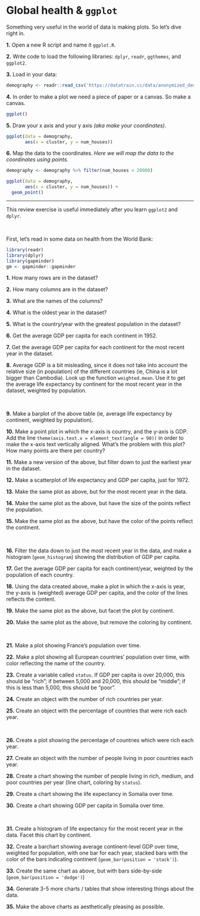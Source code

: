 # Global health & `ggplot`  

Something very useful in the world of data is making plots. So let's dive right in.

**1.** Open a new R script and name it `ggplot.R`.

**2.** Write code to load the following libraries: `dplyr`, `readr`, `ggthemes`, and `ggplot2`.

**3.** Load in your data:

```r
demography <- readr::read_csv('https://datatrain.cc/data/anonymized_demography.csv')
```

**4.** In order to make a plot we need a piece of paper or a canvas. So make a canvas.

```r
ggplot()
```

**5.** Draw your x axis and your y axis _(aka make your coordinates)_. 

```r
ggplot(data = demography,
       aes(x = cluster, y = num_houses))
```

**6.** Map the data to the coordinates. _Here we will map the data to the coordinates using points._

```r
demography <- demography %>% filter(num_houses < 20000)

ggplot(data = demography,
       aes(x = cluster, y = num_houses)) +
  geom_point()
```






***

This review exercise is useful immediately after you learn `ggplot2` and `dplyr`.  

&nbsp;  

First, let's read in some data on health from the World Bank:

```r
library(readr)
library(dplyr)
library(gapminder)
gm <- gapminder::gapminder
```

**1.** How many rows are in the dataset?

**2.** How many columns are in the dataset?

**3.** What are the names of the columns?

**4.** What is the oldest year in the dataset?

**5.** What is the country/year with the greatest population in the dataset?

**6.** Get the average GDP per capita for each continent  in 1952.

**7.** Get the average GDP per capita for each continent for the most recent year in the dataset.

**8.** Average GDP is a bit misleading, since it does not take into account the relative size (in population) of the different countries (ie, China is a lot bigger than Cambodia). Look up the function `weighted.mean`. Use it to get the average life expectancy by continent for the most recent year in the dataset, weighted by population.

&nbsp; 

**9.** Make a barplot of the above table (ie, average life expectancy by continent, weighted by population).

**10.** Make a point plot in which the x-axis is country, and the y-axis is GDP. Add the line `theme(axis.text.x = element_text(angle = 90))` in order to make the x-axis text vertically aligned. What's the problem with this plot? How many points are there per country?

**11.** Make a new version of the above, but filter down to just the earliest year in the dataset.

**12.** Make a scatterplot of life expectancy and GDP per capita, just for 1972.

**13.** Make the same plot as above, but for the most recent year in the data.

**14.** Make the same plot as the above, but have the size of the points reflect the population.

**15.** Make the same plot as the above, but have the color of the points reflect the continent.

&nbsp; 

**16.** Filter the data down to just the most recent year in the data, and make a histogram (`geom_histogram`) showing the distribution of GDP per capita.

**17.** Get the average GDP per capita for each continent/year, weighted by the population of each country. 

**18.** Using the data created above, make a plot in which the x-axis is year, the y-axis is (weighted) average GDP per capita, and the color of the lines reflects the content.

**19.** Make the same plot as the above, but facet the plot by continent.

**20.** Make the same plot as the above, but remove the coloring by continent.

&nbsp; 

**21.** Make a plot showing France's population over time.

**22.** Make a plot showing all European countries' population over time, with color reflecting the name of the country.

**23.** Create a variable called `status`. If GDP per capita is over 20,000, this should be "rich"; if between 5,000 and 20,000, this should be "middle"; if this is less than 5,000, this should be "poor".

**24.** Create an object with the number of rich countries per year.

**25.** Create an object with the percentage of countries that were rich each year.

&nbsp; 

**26.** Create a plot showing the percentage of countries which were rich each year.

**27.** Create an object with the number of people living in poor countries each year.

**28.** Create a chart showing the number of people living in rich, medium, and poor countries per year (line chart, coloring by `status`).

**29.** Create a chart showing the life expectancy in Somalia over time.

**30.** Create a chart showing GDP per capita in Somalia over time.

&nbsp; 

**31.** Create a histogram of life expectancy for the most recent year in the data. Facet this chart by continent.

**32.** Create a barchart showing average continent-level GDP over time, weighted for population, with one bar for each year, stacked bars with the color of the bars indicating continent (`geom_bar(position = 'stack')`).

**33.** Create the same chart as above, but with bars side-by-side (`geom_bar(position = 'dodge')`)

**34.** Generate 3-5 more charts / tables that show interesting things about the data.

**35.** Make the above charts as aesthetically pleasing as possible.

